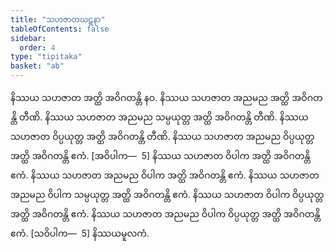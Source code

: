 ```yaml
---
title: "သဟဇာတဃဋနာ"
tableOfContents: false
sidebar:
  order: 4
type: "tipitaka"
basket: "ab"
---
```



<DynamicBreadcrumb />

<Division number="328">

<Paragraph number="1048">
နိဿယ သဟဇာတ အတ္ထိ အဝိဂတန္တိ နဝ. နိဿယ သဟဇာတ အညမည အတ္ထိ အဝိဂတန္တိ တီဏိ. နိဿယ သဟဇာတ အညမည သမ္ပယုတ္တ အတ္ထိ အဝိဂတန္တိ တီဏိ. နိဿယ သဟဇာတ ဝိပ္ပယုတ္တ အတ္ထိ အဝိဂတန္တိ တီဏိ. နိဿယ သဟဇာတ အညမည ဝိပ္ပယုတ္တ အတ္ထိ အဝိဂတန္တိ ဧကံ. [အဝိပါက—  5]
</Paragraph>

<Paragraph number="1049">
နိဿယ သဟဇာတ ဝိပါက အတ္ထိ အဝိဂတန္တိ ဧကံ. နိဿယ သဟဇာတ အညမည ဝိပါက အတ္ထိ အဝိဂတန္တိ ဧကံ. နိဿယ သဟဇာတ အညမည ဝိပါက သမ္ပယုတ္တ အတ္ထိ အဝိဂတန္တိ ဧကံ. နိဿယ သဟဇာတ ဝိပါက ဝိပ္ပယုတ္တ အတ္ထိ အဝိဂတန္တိ ဧကံ. နိဿယ သဟဇာတ အညမည ဝိပါက ဝိပ္ပယုတ္တ အတ္ထိ အဝိဂတန္တိ ဧကံ. [သဝိပါက—  5]

</Paragraph>
</Division>

<Paragraph number="1050" type="center">
နိဿယမူလကံ.
</Paragraph>